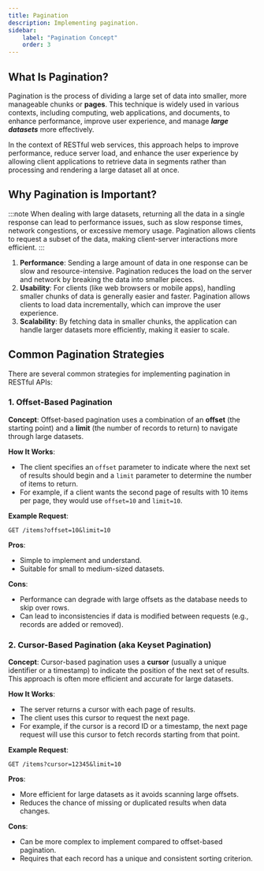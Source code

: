 ```yaml
---
title: Pagination
description: Implementing pagination.
sidebar:
    label: "Pagination Concept"
    order: 3
---
```


## What Is Pagination?

Pagination is the process of dividing a large set of data into smaller, more manageable chunks or **pages**. This technique is widely used in various contexts, including computing, web applications, and documents, to enhance performance, improve user experience, and manage ***large datasets*** more effectively. 

In the context of RESTful web services, this approach helps to improve performance, reduce server load, and enhance the user experience by allowing client applications to retrieve data in segments rather than processing and rendering a large dataset all at once.

## Why Pagination is Important?
:::note
When dealing with large datasets, returning all the data in a single response can lead to performance issues, such as slow response times, network congestions, or excessive memory usage. Pagination allows clients to request a subset of the data, making client-server interactions more efficient.
:::

1. **Performance**: Sending a large amount of data in one response can be slow and resource-intensive. Pagination reduces the load on the server and network by breaking the data into smaller pieces.
2. **Usability**: For clients (like web browsers or mobile apps), handling smaller chunks of data is generally easier and faster. Pagination allows clients to load data incrementally, which can improve the user experience.
3. **Scalability**: By fetching data in smaller chunks, the application can handle larger datasets more efficiently, making it easier to scale.

## Common Pagination Strategies

There are several common strategies for implementing pagination in RESTful APIs:

### 1. **Offset-Based Pagination**

**Concept**: 
Offset-based pagination uses a combination of an **offset** (the starting point) and a **limit** (the number of records to return) to navigate through large datasets.

**How It Works**:
- The client specifies an `offset` parameter to indicate where the next set of results should begin and a `limit` parameter to determine the number of items to return.
- For example, if a client wants the second page of results with 10 items per page, they would use `offset=10` and `limit=10`.

**Example Request**:
```
GET /items?offset=10&limit=10
```

**Pros**:
- Simple to implement and understand.
- Suitable for small to medium-sized datasets.

**Cons**:
- Performance can degrade with large offsets as the database needs to skip over rows.
- Can lead to inconsistencies if data is modified between requests (e.g., records are added or removed).

### 2. **Cursor-Based Pagination (aka Keyset Pagination)**

**Concept**: 
Cursor-based pagination uses a **cursor** (usually a unique identifier or a timestamp) to indicate the position of the next set of results. This approach is often more efficient and accurate for large datasets.

**How It Works**:
- The server returns a cursor with each page of results.
- The client uses this cursor to request the next page.
- For example, if the cursor is a record ID or a timestamp, the next page request will use this cursor to fetch records starting from that point.

**Example Request**:
```
GET /items?cursor=12345&limit=10
```

**Pros**:
- More efficient for large datasets as it avoids scanning large offsets.
- Reduces the chance of missing or duplicated results when data changes.

**Cons**:
- Can be more complex to implement compared to offset-based pagination.
- Requires that each record has a unique and consistent sorting criterion.
